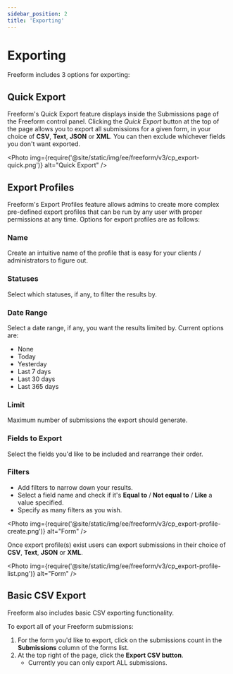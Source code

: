 ```yaml
---
sidebar_position: 2
title: 'Exporting'
---
```



# Exporting

Freeform includes 3 options for exporting:

## Quick Export

Freeform's Quick Export feature displays inside the Submissions page of the Freeform control panel. Clicking the _Quick Export_ button at the top of the page allows you to export all submissions for a given form, in your choice of **CSV**, **Text**, **JSON** or **XML**. You can then exclude whichever fields you don't want exported.

<Photo
  img={require('@site/static/img/ee/freeform/v3/cp_export-quick.png')}
  alt="Quick Export"
/>

## Export Profiles

Freeform's Export Profiles feature allows admins to create more complex pre-defined export profiles that can be run by any user with proper permissions at any time. Options for export profiles are as follows:

### Name

Create an intuitive name of the profile that is easy for your clients / administrators to figure out.

### Statuses

Select which statuses, if any, to filter the results by.

### Date Range

Select a date range, if any, you want the results limited by. Current options are:

- None
- Today
- Yesterday
- Last 7 days
- Last 30 days
- Last 365 days

### Limit

Maximum number of submissions the export should generate.

### Fields to Export

Select the fields you'd like to be included and rearrange their order.

### Filters

- Add filters to narrow down your results.
- Select a field name and check if it's **Equal to** / **Not equal to** / **Like** a value specified.
- Specify as many filters as you wish.

<Photo
  img={require('@site/static/img/ee/freeform/v3/cp_export-profile-create.png')}
  alt="Form"
/>

Once export profile(s) exist users can export submissions in their choice of **CSV**, **Text**, **JSON** or **XML**.

<Photo
  img={require('@site/static/img/ee/freeform/v3/cp_export-profile-list.png')}
  alt="Form"
/>

## Basic CSV Export

Freeform also includes basic CSV exporting functionality.

To export all of your Freeform submissions:

1. For the form you'd like to export, click on the submissions count in the **Submissions** column of the forms list.
2. At the top right of the page, click the **Export CSV button**.
   - Currently you can only export ALL submissions.
